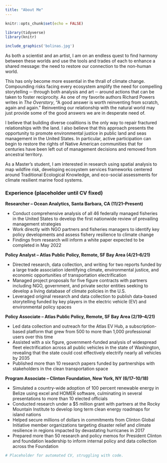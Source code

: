 ```yaml
---
title: "About Me"
---
```


```r
knitr::opts_chunk$set(echo = FALSE)

library(tidyverse)
library(knitr)
```

```r
include_graphics('bolinas.jpg')
```


As both a scientist and an artist, I am on an endless quest to find harmony between these worlds and use the tools and trades of each to enhance a shared message: the need to restore our connection to the non-human world. 

This has only become more essential in the thrall of climate change. Compounding risks facing every ecosystem amplify the need for compelling storytelling ─ through both analysis and art ─ around actions that can be taken to foster reciprocity. As one of my favorite authors Richard Powers writes in *The Overstory*, “A good answer is worth reinventing from scratch, again and again.” Reinventing our relationship with the natural world may just provide some of the good answers we are in desperate need of.

I believe that building diverse coalitions is the only way to repair fractured relationships with the land. I also believe that this approach presents the opportunity to promote environmental justice in public land and seas management in the United States. In particular, active participation can begin to restore the rights of Native American communities that for centuries have been left out of management decisions and removed from ancestral 
territory.

As a Master's student, I am interested in research using spatial analysis to map wildfire risk, developing ecosystem services frameworks centered around Traditional Ecological Knowledge, and eco-social assessments for climate resilient marine food systems.

### Experience (placeholder until CV fixed)

**Researcher – Ocean Analytics, Santa Barbara, CA (11/21–Present)**

- Conduct comprehensive analysis of all 46 federally managed fisheries in the United States to develop the 
first nationwide review of prevailing management strategies 
- Work directly with NGO partners and fisheries managers to identify key policy developments and assess 
fishery resilience to climate change 
- Findings from research will inform a white paper expected to be completed in May 2022

**Policy Analyst – Atlas Public Policy, Remote, SF Bay Area (4/21–6/21)**

- Directed research, data collection, and writing for two reports funded by a large trade association 
identifying climate, environmental justice, and economic opportunities of transportation electrification 
- Managed project proposals for five figure contracts with partners including NGO, government, and private 
sector entities seeking to develop a living database of climate policies in the U.S.
- Leveraged original research and data collection to publish data-based storytelling funded by key players in 
the electric vehicle (EV) and environmental policy spaces

**Policy Associate – Atlas Public Policy, Remote, SF Bay Area (2/19–4/21)**

- Led data collection and outreach for the Atlas EV Hub, a subscription-based platform that grew from 500 
to more than 1,000 professional users over this time
- Assisted with a six figure, government-funded analysis of widespread fleet electrification across all public 
vehicles in the state of Washington, revealing that the state could cost effectively electrify nearly all 
vehicles by 2035
- Published more than 10 research papers funded by partnerships with stakeholders in the clean 
transportation space

**Program Associate – Clinton Foundation, New York, NY (6/17–10/18)**

- Simulated a country-wide adoption of 100 percent renewable energy in Belize using excel and HOMER 
software, culminating in several presentations to more than 10 elected officials 
- Conducted research under a $5 million grant with partners at the Rocky Mountain Institute to develop long 
term clean energy roadmaps for island nations
- Helped secure millions of dollars in commitments from Clinton Global Initiative member organizations 
targeting disaster relief and climate resilience in regions impacted by devastating hurricanes in 2017
- Prepared more than 50 research and policy memos for President Clinton and foundation leadership to 
inform internal policy and data collection across the Foundation


```r
# Placeholder for automated CV, struggling with code. 
```

